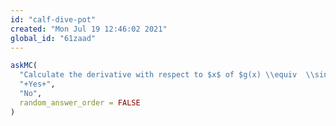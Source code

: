 ```yaml
---
id: "calf-dive-pot"
created: "Mon Jul 19 12:46:02 2021"
global_id: "61zaad"
---
```



```r
askMC(
  "Calculate the derivative with respect to $x$ of $g(x) \\equiv  \\sin(x)^2 + 1$ at the fixed point at $x^\\star = 1.8972$. Is that fixed point stable?",
  "+Yes+",
  "No",
  random_answer_order = FALSE
)
```

